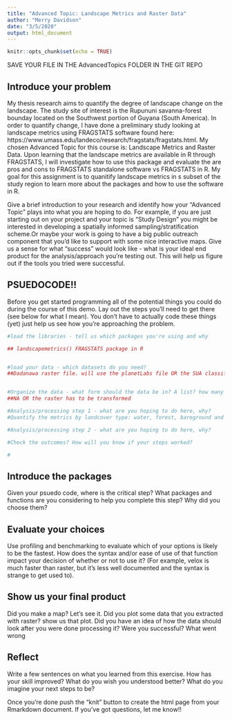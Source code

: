 ```yaml
---
title: "Advanced Topic: Landscape Metrics and Raster Data"
author: "Merry Davidson"
date: "3/5/2020"
output: html_document
---
```


```r
knitr::opts_chunk$set(echo = TRUE)
```


SAVE YOUR FILE IN THE AdvancedTopics FOLDER IN THE GIT REPO

## Introduce your problem
My thesis research aims to quantify the degree of landscape change on the landscape. The study site of interest is the Rupununi savanna-forest bounday located on the Southwest portion of Guyana (South America). In order to quantify change, I have done a preliminary study looking at landscape metrics using FRAGSTATS software found here: https://www.umass.edu/landeco/research/fragstats/fragstats.html.
My chosen Advanced Topic for this course is: Landscape Metrics and Raster Data. Upon learning that the landscape metrics are available in R through FRAGSTATS, I will investigate how to use this package and evaluate the are pros and cons to FRAGSTATS standalone software vs FRAGSTATS in R.
My goal for this assignment is to quanitify landscape metrics in s subset of the study region to learn more about the packages and how to use the software in R. 


Give a brief introduction to your research and identify how your "Advanced Topic" plays into what you are hoping to do. For example, if you are just starting out on your project and your topic is "Study Design" you might be interested in developing a spatially informed sampling/stratification scheme.Or maybe your work is going to have a big public outreach component that you'd like to support with some nice interactive maps. Give us a sense for what "success" would look like - what is your ideal end product for the analysis/approach you're testing out. This will help us figure out if the tools you tried were successful.

## PSUEDOCODE!!
Before you get started programming all of the potential things you could do during the course of this demo. Lay out the steps you'll need to get there (see below for what I mean). You don't have to actually code these things (yet) just help us see how you're approaching the problem.
```r
#load the libraries - tell us which packages you're using and why

## landscapemetrics() FRAGSTATS package in R


#load your data - which datasets do you need?
##Dadanawa raster file. will use the planetLabs file OR the SUA classification of year 2015


#Organize the data - what form should the data be in? A list? how many elements, a data frame? how many rows and columns?
##NA OR the raster has to be transformed

#Analysis/processing step 1 - what are you hoping to do here, why? 
#Quantify the metrics by landcover type: water, forest, bareground and quantify the amount of patches per class

#Analysis/processing step 2 - what are you hoping to do here, why? 

#Check the outcomes? How will you know if your steps worked?

# 
```

## Introduce the packages
Given your psuedo code, where is the critical step? What packages and functions are you considering to help you complete this step? Why did you choose them? 

## Evaluate your choices
Use profiling and benchmarking to evaluate which of your options is likely to be the fastest. How does the syntax and/or ease of use of that function impact your decision of whether or not to use it? (For example, velox is much faster than raster, but it's less well documented and the syntax is strange to get used to).

## Show us your final product
Did you make a map? Let's see it. Did you plot some data that you extracted with raster? show us that plot. Did you have an idea of how the data should look after you were done processing it? Were you successful? What went wrong

## Reflect
Write a few sentences on what you learned from this exercise. How has your skill improved? What do you wish you understood better? What do you imagine your next steps to be?

Once you're done push the "knit" button to create the html page from your Rmarkdown document. If you've got questions, let me know!!